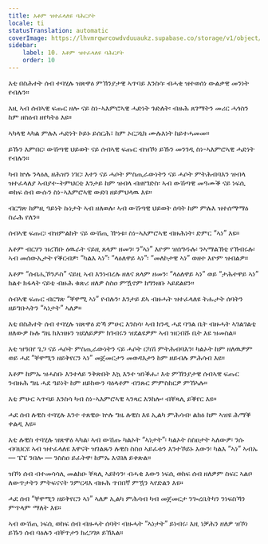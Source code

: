 ```yaml
---
title: እቶም ዝተፈላለዩ ባሕርያት
locale: ti
statusTranslation: automatic
coverImage: https://lhvmrqwrcowdvduuaukz.supabase.co/storage/v1/object/public/strapi-uploads/small_cover-tratado-de-psicologia-revolucionaria.webp-5e15e1cec4e0ebebcde5d7fc7565d8fd.webp
sidebar:
    label: 10. እቶም ዝተፈላለዩ ባሕርያት
    order: 10
---
```

እቲ በስሕተት ሰብ ተባሂሉ ዝጽዋዕ ምኽንያታዊ ኣጥባይ እንስሳ፡ ብሓቂ ዝተወሰነ ውልቃዊ መንነት የብሉን።

እዚ ኣብ ሰብኣዊ ፍጡር ዘሎ ናይ ስነ-ኣእምሮኣዊ ሓድነት ጉድለት፡ ብዙሕ ጸገማትን መሪር ሓጎስን ከም ዘስዕብ ዘየካትዕ እዩ።

ኣካላዊ ኣካል ምሉእ ሓድነት ኮይኑ ይሰርሕ፣ ከም ኦርጋኒክ ሙሉእነት ከይተሓመመ።

ይኹን እምበር፡ ውሽጣዊ ህይወት ናይ ሰብኣዊ ፍጡር ብዝኾነ ይኹን መንገዲ ስነ-ኣእምሮኣዊ ሓድነት የብሉን።

ካብ ኵሉ ንላዕሊ ዘሕዝን ነገር፡ እተን ናይ ሓሶት ምስጢራውነትን ናይ ሓሶት ምትሕብባእን ዝብላ ዝተፈላለያ ኣብያተ-ትምህርቲ እንታይ ከም ዝብላ ብዘየገድስ፡ ኣብ ውሽጣዊ መዓሙቕ ናይ ነፍሲ ወከፍ ሰብ ውሱን ስነ-ኣእምሮኣዊ ውደባ ዘይምህላዉ እዩ።

ብርግጽ ከምዚ ዓይነት ኩነታት ኣብ ዘለወሉ፡ ኣብ ውሽጣዊ ህይወት ሰባት ከም ምሉእ ዝተሰማማዕ ስራሕ የለን።

ሰብኣዊ ፍጡር፡ ብዝምልከት ናይ ውሽጢ ዅነቱ፡ ስነ-ኣእምሮኣዊ ብዙሕነት፡ ድምር “ኣነ” እዩ።

እቶም ብርሃን ዝረኸቡ ዕዉራት ናይዚ ጸላም ዘመን፡ ን“ኣነ” እዮም ዝሰግዱሉ፡ ንኣማልኽቲ የኽብሩሉ፡ ኣብ መሰውኢታት የቕርብዎ፡ “ካልእ ኣነ”፡ “ላዕለዋይ ኣነ”፡ “መለኮታዊ ኣነ” ወዘተ እዮም ዝብልዎ።

እቶም “ሰብሒኾንዶስ” ናይዚ ኣብ እንነብረሉ ዘለና ጸላም ዘመን፡ “ላዕለዋይ ኣነ” ወይ “ታሕተዋይ ኣነ” ክልተ ክፋላት ናይቲ ብዙሕ ቁጽሪ ዘለዎ ስስዐ ምዃኖም ክግንዘቡ ኣይደልዩን።

ሰብኣዊ ፍጡር ብርግጽ “ቐዋሚ ኣነ” የብሉን፡ እንታይ ደኣ ብዙሓት ዝተፈላለዩ ትሑታት ሰባትን ዘይግቡኣትን “ኣነታት” ኣለዎ።

እቲ በስሕተት ሰብ ተባሂሉ ዝጽዋዕ ድኻ ምሁር እንስሳ፡ ኣብ ክንዲ ሓደ ባዓል ቤት ብዙሓት ኣገልገልቲ ዘለውዎ ኩሉ ግዜ ክእዝዙን ዝደለይዎም ክገብሩን ዝደልዩዎም ኣብ ዝርብሹ ቤት እዩ ዝመስል።

እቲ ዝዓበየ ጌጋ ናይ ሓሶት ምስጢራውነትን ናይ ሓሶት ርካሽ ምትሕብባእን፡ ካልኦት ከም ዘለዉዎም ወይ ሓደ “ቐዋሚን ዘይቅየርን ኣነ” መጀመርታን መወዳእታን ከም ዘይብሉ ምሕሳብ እዩ።

እቶም ከምኡ ዝሓስቡ እንተላይ ንቅጽበት እኳ እንተ ዝነቕሑ፡ እቲ ምኽንያታዊ ሰብኣዊ ፍጡር ንብዙሕ ግዜ ሓደ ዓይነት ከም ዘይከውን ባዕላቶም ብንጹር ምምስከርዎ ምኸኣሉ።

እቲ ምሁር ኣጥባይ እንስሳ ካብ ስነ-ኣእምሮኣዊ ኣንጻር እንከሎ፡ ብቐጻሊ ይቕየር እዩ።

ሓደ ሰብ ሉዊስ ተባሂሉ እንተ ተጸዊዑ ኵሉ ግዜ ሉዊስ እዩ ኢልካ ምሕሳብ፡ ልክዕ ከም ኣዝዩ ሕማቕ ቀልዲ እዩ።

እቲ ሉዊስ ተባሂሉ ዝጽዋዕ ኣካል፡ ኣብ ውሽጡ ካልኦት “ኣነታት”፡ ካልኦት ስስዐታት ኣለውዎ፡ ንሱ ብባህርዩ ኣብ ዝተፈላለዩ እዋናት ዝገልጹን ሉዊስ ስስዐ ኣይፈቱን እንተኾይኑ እውን፡ ካልእ “ኣነ” ኣብኡ — ፔፔ ንበሎ — ንስስዐ ይፈትዋ፡ ከምኡ እናበለ ይቀጽል።

ዝኾነ ሰብ ብተመሳሳሊ መልክዑ ቐጻሊ ኣይኮነን፡ ብሓቂ እውን ነፍሲ ወከፍ ሰብ ዘለዎም ስፍር ኣልቦ ለውጥታትን ምትፍናናት ንምርዳእ ብዙሕ ጥበበኛ ምዃን ኣየድልን እዩ።

ሓደ ሰብ “ቐዋሚን ዘይቅየርን ኣነ” ኣለዎ ኢልካ ምሕሳብ ካብ መጀመርታ ንጐረቤትካን ንነፍስኻን ምጥላም ማለት እዩ።

ኣብ ውሽጢ ነፍሲ ወከፍ ሰብ ብዙሓት ሰባት፡ ብዙሓት “ኣነታት” ይነብሩ፡ እዚ ነቓሕን ዘለዎ ዝኾነ ይኹን ሰብ ባዕሉን ብቐጥታን ክረጋገጾ ይኽእል።

